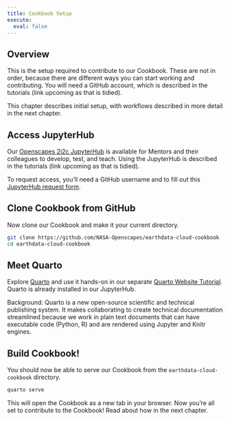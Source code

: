 ```yaml
---
title: Cookbook Setup
execute:
  eval: false
---
```


## Overview

This is the setup required to contribute to our Cookbook. These are not in order, because there are different ways you can start working and contributing. You will need a GitHub account, which is described in the tutorials (link upcoming as that is tidied).

This chapter describes initial setup, with workflows described in more detail in the next chapter.

## Access JupyterHub

Our [Openscapes 2i2c JupyterHub](https://openscapes.2i2c.cloud/hub/) is available for Mentors and their colleagues to develop, test, and teach. Using the JupyterHub is described in the tutorials (link upcoming as that is tidied).

To request access, you'll need a GitHub username and to fill out this [JupyterHub request form](https://docs.google.com/forms/d/e/1FAIpQLSdcKar-yNnofiAVKlks79AgmQeM1beLCQM5TW_0__x_JU4B3g/viewform?usp=sf_link).

## Clone Cookbook from GitHub

Now clone our Cookbook and make it your current directory.

``` bash
git clone https://github.com/NASA-Openscapes/earthdata-cloud-cookbook
cd earthdata-cloud-cookbook
```
<!---TODO: Offer GitHub setup instructions: writeup GitHub Clinic --->

## Meet Quarto

Explore [Quarto](https://quarto.org) and use it hands-on in our separate [Quarto Website Tutorial](https://openscapes.github.io/quarto-website-tutorial/). Quarto is already installed in our JupyterHub. 

Background: Quarto is a new open-source scientific and technical publishing system. It makes collaborating to create technical documentation streamlined because we work in plain text documents that can have executable code (Python, R) and are rendered using Jupyter and Knitr engines.

## Build Cookbook!

You should now be able to serve our Cookbook from the `earthdata-cloud-cookbook` directory.

``` bash
quarto serve
```

This will open the Cookbook as a new tab in your browser. Now you're all set to contribute to the Cookbook! Read about how in the next chapter.
